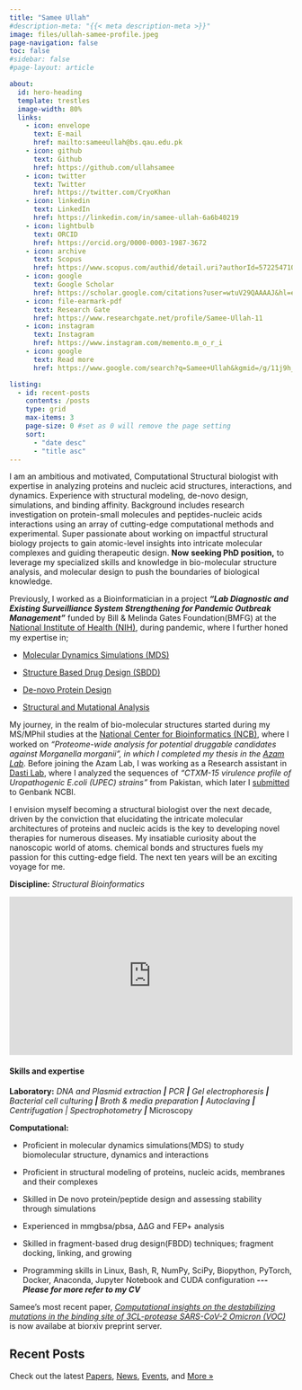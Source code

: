 ```yaml
---
title: "Samee Ullah"
#description-meta: "{{< meta description-meta >}}"
image: files/ullah-samee-profile.jpeg
page-navigation: false
toc: false
#sidebar: false
#page-layout: article

about:
  id: hero-heading
  template: trestles
  image-width: 80%
  links:
    - icon: envelope
      text: E-mail
      href: mailto:sameeullah@bs.qau.edu.pk
    - icon: github
      text: Github
      href: https://github.com/ullahsamee
    - icon: twitter
      text: Twitter
      href: https://twitter.com/CryoKhan      
    - icon: linkedin
      text: LinkedIn
      href: https://linkedin.com/in/samee-ullah-6a6b40219
    - icon: lightbulb
      text: ORCID
      href: https://orcid.org/0000-0003-1987-3672  
    - icon: archive
      text: Scopus
      href: https://www.scopus.com/authid/detail.uri?authorId=57225471093
    - icon: google
      text: Google Scholar
      href: https://scholar.google.com/citations?user=wtuV29QAAAAJ&hl=en
    - icon: file-earmark-pdf
      text: Research Gate
      href: https://www.researchgate.net/profile/Samee-Ullah-11
    - icon: instagram
      text: Instagram
      href: https://www.instagram.com/memento.m_o_r_i
    - icon: google
      text: Read more
      href: https://www.google.com/search?q=Samee+Ullah&kgmid=/g/11j9h_gqnp

listing:
  - id: recent-posts
    contents: /posts
    type: grid
    max-items: 3
    page-size: 0 #set as 0 will remove the page setting
    sort: 
      - "date desc"
      - "title asc"
---
```

<!-- Google tag (gtag.js) -->
<script async src="https://www.googletagmanager.com/gtag/js?id=G-DH7GYCRWHH"></script>
<script>
  window.dataLayer = window.dataLayer || [];
  function gtag(){dataLayer.push(arguments);}
  gtag('js', new Date());

  gtag('config', 'G-DH7GYCRWHH');
</script>

::: {#hero-heading}
I am an ambitious and motivated, Computational Structural biologist with expertise in analyzing proteins and nucleic acid structures, interactions, and dynamics. Experience with structural modeling, de-novo design, simulations, and binding affinity. Background includes research investigation on protein-small molecules and peptides-nucleic acids interactions using an array of cutting-edge computational methods and experimental. Super passionate about working on impactful structural biology projects to gain atomic-level insights into intricate molecular complexes and guiding therapeutic design. **Now** **seeking PhD position,** to leverage my specialized skills and knowledge in bio-molecular structure analysis, and molecular design to push the boundaries of biological knowledge.

Previously, I worked as a Bioinformatician in a project ***"Lab Diagnostic and Existing Surveilliance System Strengthening for Pandemic Outbreak Management"*** funded by Bill & Melinda Gates Foundation(BMFG) at the [National Institute of Health (NIH)](https://www.nih.org.pk/){style="font-size: 11pt;"}, during pandemic, where I further honed my expertise in;

-   [Molecular Dynamics Simulations (MDS)](https://www.sciencedirect.com/science/article/abs/pii/S0167732221027008#:~:text=%2C-,Samee%20Ullah,-c)

-   [Structure Based Drug Design (SBDD)](https://www.sciencedirect.com/science/article/abs/pii/S016773222200931X#:~:text=Samantha%20Sibuyi%20b-,%2C,Samee%20Ullah%20f,-%2C)

-   [De-novo Protein Design](https://scholar.google.com/citations?view_op=view_citation&hl=en&user=wtuV29QAAAAJ&citation_for_view=wtuV29QAAAAJ:Se3iqnhoufwC#:~:text=Madan%20S%20Kumar%2C-,Samee%20Ullah%2C,-Milind%20M%20Gore)

-   [Structural and Mutational Analysis](https://scholar.google.com/citations?view_op=view_citation&hl=en&user=wtuV29QAAAAJ&citation_for_view=wtuV29QAAAAJ:roLk4NBRz8UC#:~:text=Authors-,Samee%20Ullah,-%2C%20Afreenish%20Amir%2C%20Aamer)

My journey, in the realm of bio-molecular structures started during my MS/MPhil studies at the [National Center for Bioinformatics (NCB)](#0){style="font-size: 11pt;"}, where I worked on *"Proteome-wide analysis for potential druggable candidates against Morganella morganii", in which I completed my thesis in the [Azam Lab](https://www.researchgate.net/lab/Syed-Sikander-Azam-Lab-2)*. Before joining the Azam Lab, I was working as a Research assistant in [Dasti Lab](https://www.qau.edu.pk/profile.php?id=805016), where I analyzed the sequences of *"CTXM-15 virulence profile of Uropathogenic E.coli (UPEC) strains"* from Pakistan, which later I [submitted](https://www.ncbi.nlm.nih.gov/nuccore/MK770327.1/#:~:text=1%20%20(bases%201%20to%20444)%0A%20%20AUTHORS%20%20%20Ali%2CI.%2C%20Rafaque%2CZ.%2C-,Ullah%2CS.,-%2C%20Salzman%2CE.%2C%20Graham%2CS.E.%2C%20Foxman%2CB.%0A%20%20%20%20%20%20%20%20%20%20%20%20and%20Iqbal%20Dasti) to Genbank NCBI.

I envision myself becoming a structural biologist over the next decade, driven by the conviction that elucidating the intricate molecular architectures of proteins and nucleic acids is the key to developing novel therapies for numerous diseases. My insatiable curiosity about the nanoscopic world of atoms. chemical bonds and structures fuels my passion for this cutting-edge field. The next ten years will be an exciting voyage for me.

**Discipline:** *Structural Bioinformatics*

::: {style="width:100%;height:0;padding-bottom:56%;position:relative;"}
<iframe src="https://giphy.com/embed/TesEfAlnf71SuBusfp" width="100%" height="100%" style="position:absolute" frameBorder="0" class="giphy-embed" allowFullScreen>

</iframe>
:::

<p><a href="https://giphy.com/gifs/Nanome-TesEfAlnf71SuBusfp"> </a></p>

#### **Skills and expertise**

**Laboratory:** *DNA and Plasmid extraction **\|** PCR **\|** Gel electrophoresis **\|** Bacterial cell culturing **\|** Broth & media preparation **\|** Autoclaving **\|** Centrifugation \| Spectrophotometry **\|*** Microscopy

**Computational:**

-   Proficient in molecular dynamics simulations(MDS) to study biomolecular structure, dynamics and interactions

-   Proficient in structural modeling of proteins, nucleic acids, membranes and their complexes

-   Skilled in De novo protein/peptide design and assessing stability through simulations

-   Experienced in mmgbsa/pbsa, ΔΔG and FEP+ analysis

-   Skilled in fragment-based drug design(FBDD) techniques; fragment docking, linking, and growing

-   Programming skills in Linux, Bash, R, NumPy, SciPy, Biopython, PyTorch, Docker, Anaconda, Jupyter Notebook and CUDA configuration ***\-\-- Please for more refer to my CV***
:::

Samee's most recent paper, [*Computational insights on the destabilizing mutations in the binding site of 3CL-protease SARS-CoV-2 Omicron (VOC)*](https://www.biorxiv.org/content/10.1101/2023.05.24.542061v1) is now availabe at biorxiv preprint server.

## Recent Posts

Check out the latest [Papers](posts.qmd#category=paper), [News](posts.qmd#category=news), [Events](posts.qmd#category=event), and [More »](/posts.qmd)

::: {#recent-posts}
:::
